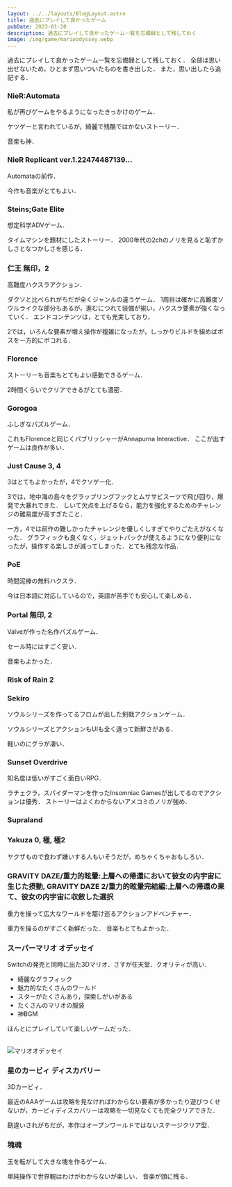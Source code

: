 ```yaml
---
layout: ../../layouts/BlogLayout.astro
title: 過去にプレイして良かったゲーム
pubDate: 2023-01-20
description: 過去にプレイして良かったゲーム一覧を忘備録として残しておく
image: /img/game/marioodyssey.webp
---
```


過去にプレイして良かったゲーム一覧を忘備録として残しておく．
全部は思い出せないため，ひとまず思いついたものを書き出した．
また，思い出したら追記する．

### NieR:Automata
私が再びゲームをやるようになったきっかけのゲーム．

ケツゲーと言われているが，綺麗で残酷ではかないストーリー．

音楽も神．

### NieR Replicant ver.1.22474487139...
Automataの前作．

今作も音楽がとてもよい．

### Steins;Gate Elite
想定科学ADVゲーム．

タイムマシンを題材にしたストーリー．
2000年代の2chのノリを見ると恥ずかしさとなつかしさを感じる．

### 仁王 無印，2
高難度ハクスラアクション．

ダクソと比べられがちだが全くジャンルの違うゲーム．
1周目は確かに高難度ソウルライクな部分もあるが，進むにつれて装備が揃い，ハクスラ要素が強くなっていく．
エンドコンテンツは，とても充実しており，

2では，いろんな要素が増え操作が複雑になったが，しっかりビルドを組めばボスを一方的にボコれる．

### Florence
ストーリーも音楽もとてもよい感動できるゲーム．

2時間くらいでクリアできるがとても濃密．

### Gorogoa
ふしぎなパズルゲーム．

これもFlorenceと同じくパブリッシャーがAnnapurna Interactive．
ここが出すゲームは良作が多い．

### Just Cause 3, 4
3はとてもよかったが，4でクソゲー化．

3では，地中海の島々をグラップリングフックとムササビスーツで飛び回り，爆発で大暴れできた．
しいて欠点を上げるなら，能力を強化するためのチャレンジの難易度が高すぎたこと．

一方，4では前作の難しかったチャレンジを優しくしすぎてやりごたえがなくなった．
グラフィックも良くなく，ジェットパックが使えるようになり便利になったが，操作する楽しさが減ってしまった．とても残念な作品．

### PoE
時間泥棒の無料ハクスラ．

今は日本語に対応しているので，英語が苦手でも安心して楽しめる．

### Portal 無印, 2
Valveが作った名作パズルゲーム．

セール時にはすごく安い．

音楽もよかった．

### Risk of Rain 2

### Sekiro
ソウルシリーズを作ってるフロムが出した剣戟アクションゲーム．

ソウルシリーズとアクションもUIも全く違って新鮮さがある．

軽いのにグラが凄い．

### Sunset Overdrive
知名度は低いがすごく面白いRPG．

ラチェクラ，スパイダーマンを作ったInsomniac Gamesが出してるのでアクションは優秀．
ストーリーはよくわからないアメコミのノリが強め．

### Supraland

### Yakuza 0, 極, 極2
ヤクザもので食わず嫌いする人もいそうだが，めちゃくちゃおもしろい．

### GRAVITY DAZE/重力的眩暈:上層への帰還において彼女の内宇宙に生じた摂動, GRAVITY DAZE 2/重力的眩暈完結編:上層への帰還の果て、彼女の内宇宙に収斂した選択
重力を操って広大なワールドを駆け巡るアクションアドベンチャー．

重力を操るのがすごく新鮮だった．
音楽もとてもよかった．

### スーパーマリオ オデッセイ
Switchの発売と同時に出た3Dマリオ．さすが任天堂．クオリティが高い．

- 綺麗なグラフィック
- 魅力的なたくさんのワールド
- スターがたくさんあり，探索しがいがある
- たくさんのマリオの服装
- 神BGM

ほんとにプレイしていて楽しいゲームだった．

<br/>
<Netabare>
  <img
    src='/img/game/marioodyssey.webp'
    alt='マリオオデッセイ'
    decoding='async'
    loading='lazy'
  />
</Netabare>

### 星のカービィ ディスカバリー
3Dカービィ．

最近のAAAゲームは攻略を見なければわからない要素が多かったり遊びつくせないが，カービィディスカバリーは攻略を一切見なくても完全クリアできた．

勘違いされがちだが，本作はオープンワールドではないステージクリア型．

### 塊魂
玉を転がして大きな塊を作るゲーム．

単純操作で世界観はわけがわからないが楽しい．
音楽が頭に残る．

